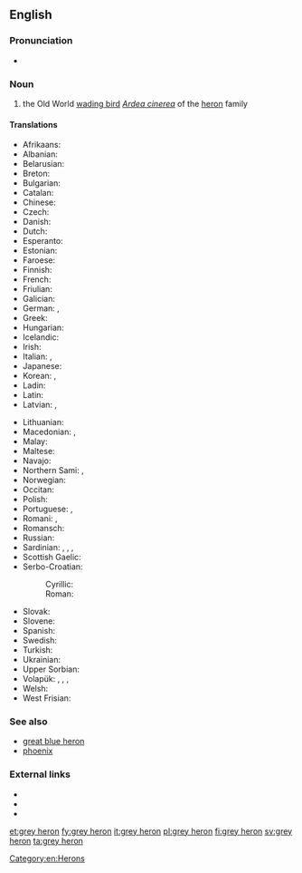 ==English==
{{rfi|en}}

===Pronunciation===
* {{IPA|/ɡɹeɪ ˈhɛɹɔn/|lang=en}}

===Noun===
{{en-noun}}

# the Old World [[wading bird]] ''[[Ardea cinerea]]'' of the [[heron]] family

====Translations====
{{trans-top|the Old World wading bird ''Ardea cinerea'' of the heron family}}
* Afrikaans: {{t|af|bloureier}}
* Albanian: {{t|sq|çapka e përhime}}
* Belarusian: {{t|be|шэрая чапля|f|tr=šeraja čaplja|sc=Cyrl}}
* Breton: {{t|br|kerc'heiz louet}}
* Bulgarian: {{t|bg|сива чапла|tr=siva čapla|f}}
* Catalan: {{t|ca|bernat pescaire|m}}
* Chinese: {{t+|zh|苍鹭|tr=cāng lù|sc=Hani}}
* Czech: {{t+|cs|volavka popelavá}}
* Danish: {{t+|da|fiskehejre}}
* Dutch: {{t+|nl|blauwe reiger|m}}
* Esperanto: {{t|eo|griza ardeo}}
* Estonian: {{t|et|hallhaigur}}
* Faroese: {{t+|fo|hegri}}
* Finnish: {{t+|fi|harmaahaikara}}
* French: {{t+|fr|héron cendré|m}}
* Friulian: {{t|fur|airon}}
* Galician: {{t|gl|garza real|f}}
* German: {{t+|de|Graureiher|m}}, {{t+|de|Fischreiher|m}}
* Greek: {{t+|el|σταχτοτσικνιάς|m}}
* Hungarian: {{t|hu|szürke gém}}
* Icelandic: {{t+|is|gráhegri}}
* Irish: {{t|ga|corr réisc}}
* Italian: {{t+|it|airone cenerino|m}}, {{t|it|ardea cinerea|f}}
* Japanese: {{t|ja|アオサギ|tr=aosagi}}
* Korean: {{t|ko|왜가리|tr=waegari}}, {{t|ko|푸른해오라기|tr=pureun-haeOragi}}
* Ladin: {{t|lld|airon}}
* Latin: {{t|la|ardea cinerea|f}}
* Latvian: {{t|lv|zivju gārnis}}, {{t|lv|dzēse}}
{{trans-mid}}
* Lithuanian: {{t|lt|pilkasis garnys}}
* Macedonian: {{t|mk|гушар|tr=gúšar|m}}, {{t|mk|сива чапjа|tr=síva čapja|f}}
* Malay: {{t|ms|burung seriap}}
* Maltese: {{t|mt|russett griż}}
* Navajo: {{t|nv|tó wónaanídę́ę́ʼ toohjįʼ noołnahii}}
* Northern Sami: {{t|se|ránesháigir}}, {{t|se|háigir}}
* Norwegian: {{t+|no|gråhegre}}
* Occitan: {{t+|oc|bernat pescaire|m}}
* Polish: {{t+|pl|czapla siwa|f}}
* Portuguese: {{t|pt|garça-real|f}}, {{t|pt|garça-cinzenta|f}}
* Romani: {{t|rom|kokosturko|m}}, {{t|rom|kokosturka|f}}
* Romansch: {{t|rm|irun grisch}}
* Russian: {{t|ru|се́рая ца́пля|f}}
* Sardinian: {{t|sc|perdigiorronadas}}, {{t|sc|mengoni}}, {{t|sc|menga}}, {{t|sc|garza}}
* Scottish Gaelic: {{t|gd|corra-ghritheach|f}}
* Serbo-Croatian:
*: Cyrillic: {{t|sh|сива чапља|f}}
*: Roman: {{t|sh|siva čaplja|f}}
* Slovak: {{t|sk|volavka popolavá|f}}
* Slovene: {{t|sl|siva čaplja|f}}
* Spanish: {{t|es|garza real|f}}
* Swedish: {{t+|sv|gråhäger}}
* Turkish: {{t|tr|külrengi balıkçıl}}
* Ukrainian: {{t|uk|сiра чапля|tr=sira čaplja}}
* Upper Sorbian: {{t|hsb|čapla}}
* Volapük: {{t|vo|härod blövik}} {{qualifier|male or female}}, {{t|vo|hihärod blövik}} {{qualifier|male}}, {{t|vo|jihärod blövik}} {{qualifier|female}}, {{t|vo|härodül blövik}} {{qualifier|male or female offspring}}
* Welsh: {{t|cy|crëyr glas}}
* West Frisian: {{t+|fy|ielreager}}
{{trans-bottom}}

===See also===
* [[great blue heron]]
* [[phoenix]] <!-- ultimately from Egyptian for this bird -->

===External links===
* {{pedia}}
* {{specieslite|Ardea cinerea}}
* {{comcatlite|Ardea cinerea}}

[[Category:en:Herons]]

[[et:grey heron]]
[[fy:grey heron]]
[[it:grey heron]]
[[pl:grey heron]]
[[fi:grey heron]]
[[sv:grey heron]]
[[ta:grey heron]]